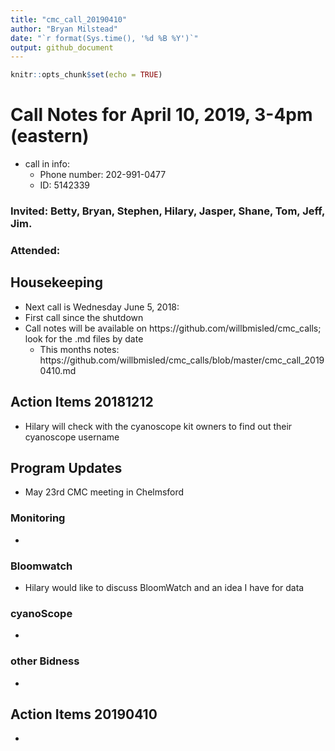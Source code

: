 ```yaml
---
title: "cmc_call_20190410"
author: "Bryan Milstead"
date: "`r format(Sys.time(), '%d %B %Y')`"
output: github_document
---
```


```r
knitr::opts_chunk$set(echo = TRUE)
```

# Call Notes for April 10, 2019, 3-4pm (eastern)
* call in info:
    * Phone number: 202-991-0477
    * ID: 5142339

### Invited: Betty, Bryan, Stephen, Hilary, Jasper, Shane, Tom, Jeff, Jim.
### Attended: 

## Housekeeping
* Next call is Wednesday June 5, 2018: 
* First call since the shutdown
* Call notes will be available on https://github.com/willbmisled/cmc_calls; look for the .md files by date
    - This months notes: https://github.com/willbmisled/cmc_calls/blob/master/cmc_call_20190410.md
 
## Action Items 20181212
* Hilary will check with the cyanoscope kit owners to find out their cyanoscope username

## Program Updates
* May 23rd CMC meeting in Chelmsford

### Monitoring
* 

### Bloomwatch
* Hilary would like to discuss BloomWatch and an idea I have for data
    
### cyanoScope
* 

### other Bidness
* 

## Action Items 20190410
* 






